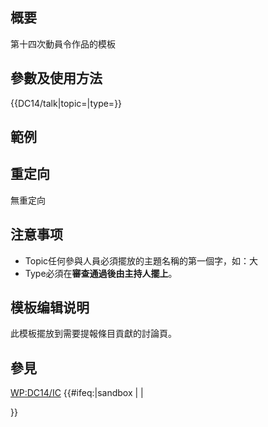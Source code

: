 <includeonly><!-- 在這裡加入模板的保護標識 --></includeonly><noinclude>{{Documentation subpage}}</noinclude>
<!-- 在本行下編輯模板說明 -->
== 概要 ==
第十四次動員令作品的模板
== 參數及使用方法 ==
<nowiki>{{DC14/talk|topic=|type=}}</nowiki>

== 範例 ==
{{DC14/talk|topic=|type=}}

== 重定向 ==
無重定向
== 注意事项 ==
*Topic任何參與人員必須擺放的主題名稱的第一個字，如：大
*Type必須在'''審查通過後由主持人擺上'''。
== 模板编辑说明 ==
此模板擺放到需要提報條目貢獻的討論頁。
== 參見 ==
[[WP:DC14/IC]]
<includeonly>{{#ifeq:{{SUBPAGENAME}}|sandbox | |
<!-- 本行下加入模板的分類，跨維基連結加入Wikidata（參見[[Wikipedia:Wikidata]]） -->

}}</includeonly>